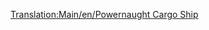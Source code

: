 [[Translation:Main/en/Powernaught Cargo Ship]]
{{Template:Schepen/Nl
|Naam=Powernaught goederenschip
|Afbeelding=[[File:en/Toylandcargoship.png|Powernaught goederenschip]]
|Kosten=£27,421 ($54,842)
|Snelheid=40 km/h (25 mph)
|Onderhoudskosten=£1,853 ($3,706)
|Ontworpen=1982
|Levensduur=30
|Capaciteit=190 zakken snoep
|Omschrijving=Om te bouwen naar alles behalve passagiers
|Real-life=Fictief
}}